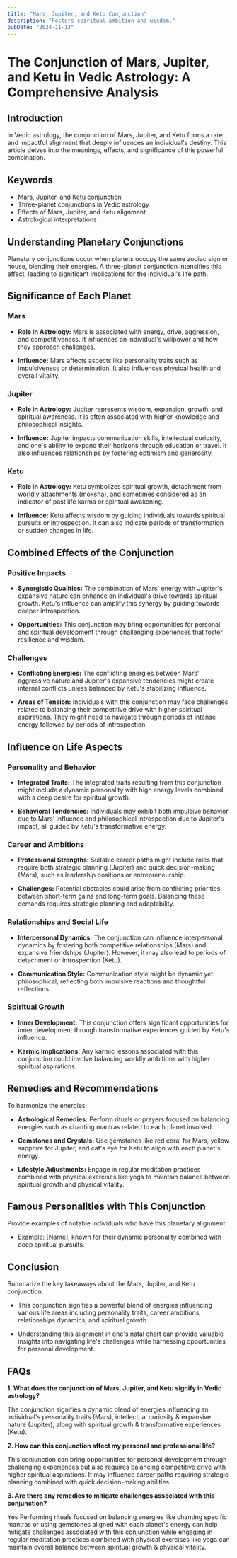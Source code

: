 ```yaml
---
title: "Mars, Jupiter, and Ketu Conjunction"
description: "Fosters spiritual ambition and wisdom."
pubDate: "2024-11-13"
---
```


# The Conjunction of Mars, Jupiter, and Ketu in Vedic Astrology: A Comprehensive Analysis

## Introduction

In Vedic astrology, the conjunction of Mars, Jupiter, and Ketu forms a rare and impactful alignment that deeply influences an individual's destiny. This article delves into the meanings, effects, and significance of this powerful combination.

## Keywords

- Mars, Jupiter, and Ketu conjunction
- Three-planet conjunctions in Vedic astrology
- Effects of Mars, Jupiter, and Ketu alignment
- Astrological interpretations

## Understanding Planetary Conjunctions

Planetary conjunctions occur when planets occupy the same zodiac sign or house, blending their energies. A three-planet conjunction intensifies this effect, leading to significant implications for the individual's life path.

## Significance of Each Planet

### Mars

- **Role in Astrology:** Mars is associated with energy, drive, aggression, and competitiveness. It influences an individual's willpower and how they approach challenges.
  
- **Influence:** Mars affects aspects like personality traits such as impulsiveness or determination. It also influences physical health and overall vitality.

### Jupiter

- **Role in Astrology:** Jupiter represents wisdom, expansion, growth, and spiritual awareness. It is often associated with higher knowledge and philosophical insights.
  
- **Influence:** Jupiter impacts communication skills, intellectual curiosity, and one's ability to expand their horizons through education or travel. It also influences relationships by fostering optimism and generosity.

### Ketu

- **Role in Astrology:** Ketu symbolizes spiritual growth, detachment from worldly attachments (moksha), and sometimes considered as an indicator of past life karma or spiritual awakening.
  
- **Influence:** Ketu affects wisdom by guiding individuals towards spiritual pursuits or introspection. It can also indicate periods of transformation or sudden changes in life.

## Combined Effects of the Conjunction

### Positive Impacts

- **Synergistic Qualities:** The combination of Mars' energy with Jupiter's expansive nature can enhance an individual's drive towards spiritual growth. Ketu's influence can amplify this synergy by guiding towards deeper introspection.
  
- **Opportunities:** This conjunction may bring opportunities for personal and spiritual development through challenging experiences that foster resilience and wisdom.

### Challenges

- **Conflicting Energies:** The conflicting energies between Mars' aggressive nature and Jupiter's expansive tendencies might create internal conflicts unless balanced by Ketu's stabilizing influence.
  
- **Areas of Tension:** Individuals with this conjunction may face challenges related to balancing their competitive drive with higher spiritual aspirations. They might need to navigate through periods of intense energy followed by periods of introspection.

## Influence on Life Aspects

### Personality and Behavior

- **Integrated Traits:** The integrated traits resulting from this conjunction might include a dynamic personality with high energy levels combined with a deep desire for spiritual growth.
  
- **Behavioral Tendencies:** Individuals may exhibit both impulsive behavior due to Mars' influence and philosophical introspection due to Jupiter's impact, all guided by Ketu's transformative energy.

### Career and Ambitions

- **Professional Strengths:** Suitable career paths might include roles that require both strategic planning (Jupiter) and quick decision-making (Mars), such as leadership positions or entrepreneurship.
  
- **Challenges:** Potential obstacles could arise from conflicting priorities between short-term gains and long-term goals. Balancing these demands requires strategic planning and adaptability.

### Relationships and Social Life

- **Interpersonal Dynamics:** The conjunction can influence interpersonal dynamics by fostering both competitive relationships (Mars) and expansive friendships (Jupiter). However, it may also lead to periods of detachment or introspection (Ketu).
  
- **Communication Style:** Communication style might be dynamic yet philosophical, reflecting both impulsive reactions and thoughtful reflections.

### Spiritual Growth

- **Inner Development:** This conjunction offers significant opportunities for inner development through transformative experiences guided by Ketu's influence.
  
- **Karmic Implications:** Any karmic lessons associated with this conjunction could involve balancing worldly ambitions with higher spiritual aspirations.

## Remedies and Recommendations

To harmonize the energies:

- **Astrological Remedies:** Perform rituals or prayers focused on balancing energies such as chanting mantras related to each planet involved.
  
- **Gemstones and Crystals:** Use gemstones like red coral for Mars, yellow sapphire for Jupiter, and cat's eye for Ketu to align with each planet's energy.
  
- **Lifestyle Adjustments:** Engage in regular meditation practices combined with physical exercises like yoga to maintain balance between spiritual growth and physical vitality.

## Famous Personalities with This Conjunction

Provide examples of notable individuals who have this planetary alignment:

- Example: [Name], known for their dynamic personality combined with deep spiritual pursuits.

## Conclusion

Summarize the key takeaways about the Mars, Jupiter, and Ketu conjunction:

- This conjunction signifies a powerful blend of energies influencing various life areas including personality traits, career ambitions, relationships dynamics, and spiritual growth.
  
- Understanding this alignment in one's natal chart can provide valuable insights into navigating life's challenges while harnessing opportunities for personal development.

## FAQs

**1. What does the conjunction of Mars, Jupiter, and Ketu signify in Vedic astrology?**

The conjunction signifies a dynamic blend of energies influencing an individual's personality traits (Mars), intellectual curiosity & expansive nature (Jupiter), along with spiritual growth & transformative experiences (Ketu).

**2. How can this conjunction affect my personal and professional life?**

This conjunction can bring opportunities for personal development through challenging experiences but also requires balancing competitive drive with higher spiritual aspirations. It may influence career paths requiring strategic planning combined with quick decision-making abilities.

**3. Are there any remedies to mitigate challenges associated with this conjunction?**

Yes Performing rituals focused on balancing energies like chanting specific mantras or using gemstones aligned with each planet's energy can help mitigate challenges associated with this conjunction while engaging in regular meditation practices combined with physical exercises like yoga can maintain overall balance between spiritual growth & physical vitality.


